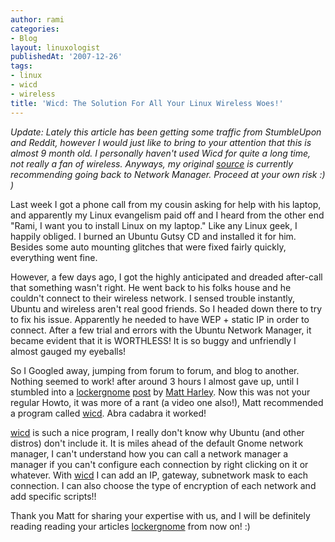 ```yaml
---
author: rami
categories:
- Blog
layout: linuxologist
publishedAt: '2007-12-26'
tags:
- linux
- wicd
- wireless
title: 'Wicd: The Solution For All Your Linux Wireless Woes!'
---
```


*Update: Lately this article has been getting some traffic from StumbleUpon and Reddit, however I would just like to bring to your attention that this is almost 9 month old. I personally haven't used Wicd for quite a long time, not really a fan of wireless. Anyways, my original [source](http://www.lockergnome.com/linux/2007/10/18/ubuntu-gutsy-wireless-help/) is currently recommending going back to Network Manager. Proceed at your own risk :) )*

Last week I got a phone call from my cousin asking for help with his laptop, and apparently my Linux evangelism paid off and I heard from the other end "Rami, I want you to install Linux on my laptop." Like any Linux geek, I happily obliged. I burned an Ubuntu Gutsy CD and installed it for him. Besides some auto mounting glitches that were fixed fairly quickly, everything went fine.

However, a few days ago, I got the highly anticipated and dreaded after-call that something wasn't right. He went back to his folks house and he couldn't connect to their wireless network. I sensed trouble instantly, Ubuntu and wireless aren't real good friends. So I headed down there to try to fix his issue. Apparently he needed to have WEP + static IP in order to connect. After a few trial and errors with the Ubuntu Network Manager, it became evident that it is WORTHLESS! It is so buggy and unfriendly I almost gauged my eyeballs!

So I Googled away, jumping from forum to forum, and blog to another. Nothing seemed to work! after around 3 hours I almost gave up, until I stumbled into a [lockergnome](http://www.lockergnome.com "lockergnome") [post](http://www.lockergnome.com/linux/2007/10/18/ubuntu-gutsy-wireless-help/ "post") by [Matt Harley](http://www.lockergnome.com/author/matt-hartley/). Now this was not your regular Howto, it was more of a rant (a video one also!), Matt recommended a program called [wicd](https://sourceforge.net/project/showfiles.php?group_id=194573 "wicd"). Abra cadabra it worked!

[wicd](https://sourceforge.net/project/showfiles.php?group_id=194573 "wicd") is such a nice program, I really don't know why Ubuntu (and other distros) don't include it. It is miles ahead of the default Gnome network manager, I can't understand how you can call a network manager a manager if you can't configure each connection by right clicking on it or whatever. With [wicd](https://sourceforge.net/project/showfiles.php?group_id=194573 "wicd") I can add an IP, gateway, subnetwork mask to each connection. I can also choose the type of encryption of each network and add specific scripts!!

Thank you Matt for sharing your expertise with us, and I will be definitely reading reading your articles [lockergnome](http://www.lockergnome.com "lockergnome") from now on! :)